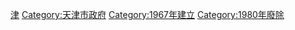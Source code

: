 {{Catmore}}

[[Category:省级革命委员会|津]]
[[Category:天津市政府|Category:天津市政府]]
[[Category:1967年建立|Category:1967年建立]]
[[Category:1980年廢除|Category:1980年廢除]]